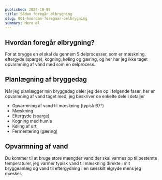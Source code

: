 ```yaml
---
published: 2024-10-08
title: Sådan foregår ølbrygning
slug: 001-hvordan-foregaar-oelbrygning
summary: Mere øl
---
```


## Hvordan foregår ølbrygning?
For at brygge en øl skal du gennem 5 delprocesser, som er mæskning, eftergyde (sparge), kogning, køling og gæring, og her har jeg ikke taget opvarmning af vand med som en delprocess.

## Planlægning af bryggedag
Når jeg planlægger min bryggedag deler jeg den op i følgende faser, her er opvarmning af vand taget med, jeg beskriver de enkelte dele i detaljer

- Opvarmning af vand til mæskning (typisk 67°)
- Mæskning
- Eftergyde (sparge)
- Kogning med humle
- Køling af urt
- Fermentering (gæring)

## Opvarmning af vand
Du kommer til at bruge store mængder vand der skal varmes op til bestemte temperaturer, jeg varmer typisk vand til mæskning direkte i mit bryggeanlæg og vand til eftergydning i en særskilt elgryde mens jeg mæsker.
